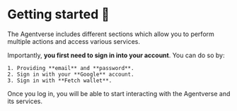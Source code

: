 # Getting started 🎯

The Agentverse includes different sections which allow you to perform multiple actions and access various services.

Importantly, **you first need to sign in into your account**. You can do so by:

    1. Providing **email** and **password**.
    2. Sign in with your **Google** account.
    3. Sign in with **Fetch wallet**.

Once you log in, you will be able to start interacting with the Agentverse and its services.
